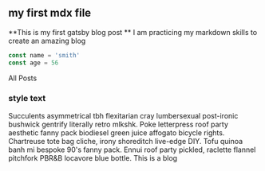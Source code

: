 
<section className="mdx-page">

## my first mdx file

**This is my first gatsby blog post **
I am practicing my markdown skills to create an amazing blog

<div className="code">

```js
const name = 'smith'
const age = 56
```

</div>

<Link to="/posts" className="btn center-page">
  All Posts
</Link>

<div className="nice-text">
<h3>style text</h3>

<FiInfo className="nice-text-icon"></FiInfo>

Succulents asymmetrical tbh flexitarian cray lumbersexual post-ironic bushwick gentrify
literally retro mlkshk. Poke letterpress roof party aesthetic fanny pack biodiesel green
juice affogato bicycle rights. Chartreuse tote bag cliche, irony shoreditch live-edge DIY.
Tofu quinoa banh mi bespoke 90's fanny pack. Ennui roof party pickled, raclette flannel pitchfork
PBR&B locavore blue bottle. This is a blog

</div>

</section>
